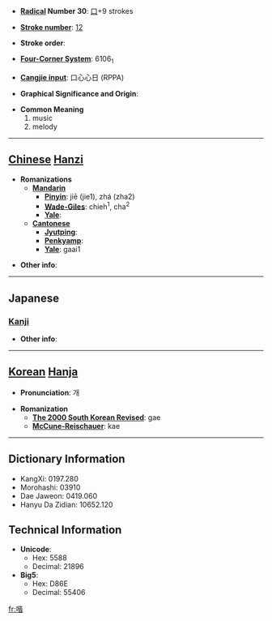 * '''[[Wiktionary:Chinese radical index| Radical]] Number 30''': [[Wiktionary:Chinese radical index 口|口]]+9 strokes

* '''[[Wiktionary:Chinese total strokes index|Stroke number]]''': [[Wiktionary:Chinese total strokes index 12|12]]

* '''Stroke order''': 

* '''[[Wiktionary:Chinese four corner index|Four-Corner System]]''': 6106<sub>1</sub>

* '''[[Wiktionary:Chinese Cangjie index|Cangjie input]]''': 口心心日 (RPPA)

* '''Graphical Significance and Origin''': 

* '''Common Meaning'''
*#music
*# melody


----

== [[Chinese]] [[Hanzi]] ==

* '''Romanizations'''
** '''[[Mandarin]]'''
*** '''[[Pinyin]]''': jiē (jie1), zhá (zha2)
*** '''[[Wade-Giles]]''': chieh<sup>1</sup>, cha<sup>2</sup>
*** '''[[Yale]]''': 
** '''[[Cantonese]]'''
*** '''[[Jyutping]]''':
*** '''[[Penkyamp]]''': 
*** '''[[Yale]]''': gaai1

* '''Other info''': 

----

==Japanese==
===[[Kanji]]===
{{kanji|on readings=[[かい]] (kai)
|kun readings=
}}

* '''Other info''':  

----

== [[Korean]] [[Hanja]] ==

* '''Pronunciation''': 개

* '''Romanization'''
** '''[[The 2000 South Korean Revised Romanization|The 2000 South Korean Revised]]''': gae
** '''[[McCune-Reischauer]]''': kae

----

== Dictionary Information ==

* KangXi: 0197.280
* Morohashi: 03910
* Dae Jaweon: 0419.060
* Hanyu Da Zidian: 10652.120

== Technical Information ==

* '''Unicode''':
** Hex: 5588
** Decimal: 21896
* '''Big5''':
** Hex: D86E
** Decimal: 55406

[[fr:喈]]